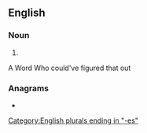 ==English==

===Noun===
{{head|en|noun plural form}}

# {{plural of|leach|lang=en}}

A Word
Who could've figured that out

===Anagrams===
* {{anagrams|en|Chelsea}}

[[Category:English plurals ending in "-es"]]
